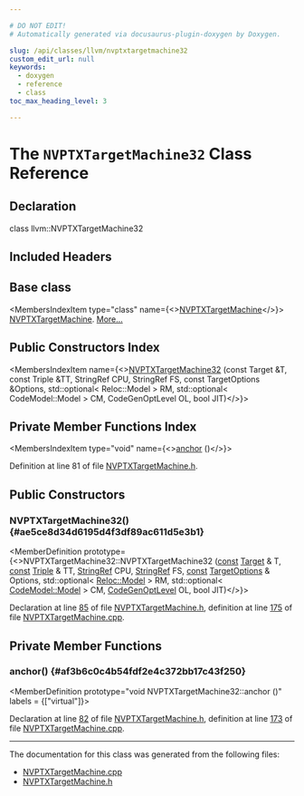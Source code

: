 ```yaml
---

# DO NOT EDIT!
# Automatically generated via docusaurus-plugin-doxygen by Doxygen.

slug: /api/classes/llvm/nvptxtargetmachine32
custom_edit_url: null
keywords:
  - doxygen
  - reference
  - class
toc_max_heading_level: 3

---
```





# The `NVPTXTargetMachine32` Class Reference

<DoxygenPage pluginConfig={pluginConfig}>



## Declaration

<CodeBlock>class llvm::NVPTXTargetMachine32</CodeBlock>

## Included Headers

<IncludesList>
<IncludesListItem
  filePath="Target/NVPTX/NVPTXTargetMachine.h"
  permalink="/docs/api/files/lib/lib/target/lib/target/nvptx/nvptxtargetmachine-h"
  isLocal="true" />
</IncludesList>

## Base class

<MembersIndex>

<MembersIndexItem
  type="class"
  name={<><a href="/docs/api/classes/llvm/nvptxtargetmachine">NVPTXTargetMachine</a></>}>
<a href="/docs/api/classes/llvm/nvptxtargetmachine">NVPTXTargetMachine</a>. <a href="/docs/api/classes/llvm/nvptxtargetmachine/#details">More...</a>
</MembersIndexItem>

</MembersIndex>

## Public Constructors Index

<MembersIndex>

<MembersIndexItem
  name={<><a href="#ae5ce8d34d6195d4f3df89ac611d5e3b1">NVPTXTargetMachine32</a> (const Target &amp;T, const Triple &amp;TT, StringRef CPU, StringRef FS, const TargetOptions &amp;Options, std::optional&lt; Reloc::Model &gt; RM, std::optional&lt; CodeModel::Model &gt; CM, CodeGenOptLevel OL, bool JIT)</>}>
</MembersIndexItem>

</MembersIndex>

## Private Member Functions Index

<MembersIndex>

<MembersIndexItem
  type="void"
  name={<><a href="#af3b6c0c4b54fdf2e4c372bb17c43f250">anchor</a> ()</>}>
</MembersIndexItem>

</MembersIndex>


Definition at line 81 of file <a href="/docs/api/files/lib/lib/target/lib/target/nvptx/nvptxtargetmachine-h">NVPTXTargetMachine.h</a>.

<SectionDefinition>

## Public Constructors

### NVPTXTargetMachine32() {#ae5ce8d34d6195d4f3df89ac611d5e3b1}

<MemberDefinition
  prototype={<>NVPTXTargetMachine32::NVPTXTargetMachine32 (<a href="/docs/api/files/lib/lib/target/lib/target/aarch64/aarch64promoteconstant-cpp/#a90f8350fecae261c25be85d38b451bff">const</a> <a href="/docs/api/classes/llvm/target">Target</a> &amp; T, <a href="/docs/api/files/lib/lib/target/lib/target/aarch64/aarch64promoteconstant-cpp/#a90f8350fecae261c25be85d38b451bff">const</a> <a href="/docs/api/classes/llvm/triple">Triple</a> &amp; TT, <a href="/docs/api/classes/llvm/stringref">StringRef</a> CPU, <a href="/docs/api/classes/llvm/stringref">StringRef</a> FS, <a href="/docs/api/files/lib/lib/target/lib/target/aarch64/aarch64promoteconstant-cpp/#a90f8350fecae261c25be85d38b451bff">const</a> <a href="/docs/api/classes/llvm/targetoptions">TargetOptions</a> &amp; Options, std::optional&lt; <a href="/docs/api/namespaces/llvm/reloc/#af59f6dc86e80aaf56f1afd155eebf568">Reloc::Model</a> &gt; RM, std::optional&lt; <a href="/docs/api/namespaces/llvm/codemodel/#afc59396a9e5809fc92938e203d91a8df">CodeModel::Model</a> &gt; CM, <a href="/docs/api/namespaces/llvm/#a8ec1bf8d7b792ca9fac56f8514db18d2">CodeGenOptLevel</a> OL, bool JIT)</>}>

Declaration at line <a href="/docs/api/files/lib/lib/target/lib/target/nvptx/nvptxtargetmachine-h/#l00085">85</a> of file <a href="/docs/api/files/lib/lib/target/lib/target/nvptx/nvptxtargetmachine-h">NVPTXTargetMachine.h</a>, definition at line <a href="/docs/api/files/lib/lib/target/lib/target/nvptx/nvptxtargetmachine-cpp/#l00175">175</a> of file <a href="/docs/api/files/lib/lib/target/lib/target/nvptx/nvptxtargetmachine-cpp">NVPTXTargetMachine.cpp</a>.
</MemberDefinition>

</SectionDefinition>

<SectionDefinition>

## Private Member Functions

### anchor() {#af3b6c0c4b54fdf2e4c372bb17c43f250}

<MemberDefinition
  prototype="void NVPTXTargetMachine32::anchor ()"
  labels = {["virtual"]}>

Declaration at line <a href="/docs/api/files/lib/lib/target/lib/target/nvptx/nvptxtargetmachine-h/#l00082">82</a> of file <a href="/docs/api/files/lib/lib/target/lib/target/nvptx/nvptxtargetmachine-h">NVPTXTargetMachine.h</a>, definition at line <a href="/docs/api/files/lib/lib/target/lib/target/nvptx/nvptxtargetmachine-cpp/#l00173">173</a> of file <a href="/docs/api/files/lib/lib/target/lib/target/nvptx/nvptxtargetmachine-cpp">NVPTXTargetMachine.cpp</a>.
</MemberDefinition>

</SectionDefinition>

<hr/>

The documentation for this class was generated from the following files:

<ul>
<li><a href="/docs/api/files/lib/lib/target/lib/target/nvptx/nvptxtargetmachine-cpp">NVPTXTargetMachine.cpp</a></li>
<li><a href="/docs/api/files/lib/lib/target/lib/target/nvptx/nvptxtargetmachine-h">NVPTXTargetMachine.h</a></li>
</ul>

</DoxygenPage>
